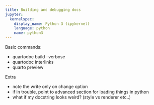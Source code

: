 ```yaml
---
title: Building and debugging docs
jupyter:
  kernelspec:
    display_name: Python 3 (ipykernel)
    language: python
    name: python3
---
```


Basic commands:

* quartodoc build --verbose
* quartodoc interlinks
* quarto preview

Extra

* note the write only on change option
* if in trouble, point to advanced section for loading things in python
* what if my docstring looks weird? (style vs renderer etc..)

